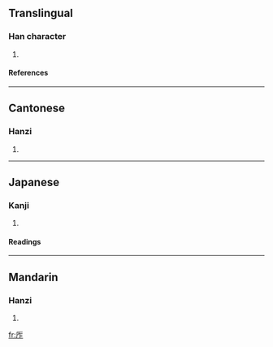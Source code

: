 ==Translingual==
===Han character===
{{Han char|rad=厂|as=05|sn=7|four=7121<sub>1</sub>|canj=一人尸 (MOS)}}
# {{defn|Han}}
====References====
{{Han ref|kx=0161.010|dkj=02919|hdz=10070.040|uh=538F|ud=21391|bh=CA75|bd=51829}}
----
==Cantonese==
===Hanzi===
{{yue-hanzi|jyut=|y=ja3}}
# {{defn|Cantonese}}
----
==Japanese==
===Kanji===
{{ja-kanji|grade=|rs=厂05}}
# {{defn|Japanese}} 
====Readings====
{{ja-readings|on=[[さ]] (sa), [[しゃ]] (sha), [[さく]] (saku), [[しょう]] (shō)|kun=[[くいちがう]] (kuichigau), [[せまい]] (semai)}}
----
==Mandarin==
===Hanzi===
{{cmn-hanzi|pin=[[zhǎ]] (zha3)|wg=cha<sup>3</sup>}}
# {{defn|Mandarin}}

[[fr:厏]]